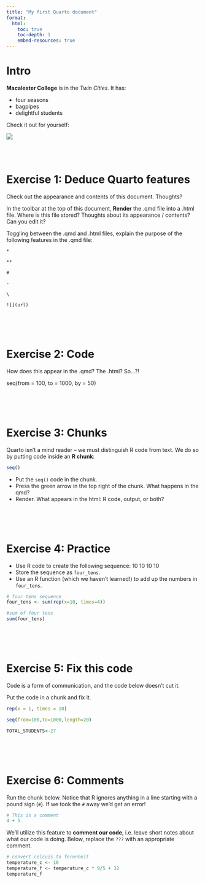 ```yaml
---
title: "My first Quarto document"
format:
  html:
    toc: true
    toc-depth: 1
    embed-resources: true
---
```


# Intro


**Macalester College** is in the *Twin Cities*.
It has:

- four seasons
- bagpipes
- delightful students

Check it out for yourself:

![](https://www.macalester.edu/about/wp-content/uploads/sites/191/2019/12/campusmap336.png)



\
\




# Exercise 1: Deduce Quarto features

Check out the appearance and contents of this document. Thoughts?

In the toolbar at the top of this document, **Render** the .qmd file into a .html file. Where is this file stored? Thoughts about its appearance / contents? Can you edit it?

Toggling between the .qmd and .html files, explain the purpose of the following features in the .qmd file:        

`*`

`**`

`#`

`-`

`\`

`![](url)`






\
\
\




# Exercise 2: Code


How does this appear in the .qmd? The .html? So...?!

seq(from = 100, to = 1000, by = 50)









\
\
\



# Exercise 3: Chunks

Quarto isn't a mind reader -- we must distinguish R code from text.
We do so by putting code inside an **R chunk**:

```r
seq()
```

- Put the `seq()` code in the chunk.
- Press the green arrow in the top right of the chunk. What happens in the qmd?
- Render. What appears in the html: R code, output, or both?





\
\
\




# Exercise 4: Practice

- Use R code to create the following sequence: 10 10 10 10
- Store the sequence as `four_tens`.
- Use an R function (which we haven't learned!) to add up the numbers in `four_tens`.

```r
# four tens sequence
four_tens <- sum(rep(x=10, times=4))

```

```r
#sum of four tens
sum(four_tens)
```

\
\
\




# Exercise 5: Fix this code

Code is a form of communication, and the code below doesn't cut it.

Put the code in a chunk and fix it.
```r

rep(x = 1, times = 10)

seq(from=100,to=1000,length=20)

TOTAL_STUDENTS<-27

```

\
\
\


# Exercise 6: Comments

Run the chunk below.
Notice that R ignores anything in a line starting with a pound sign (`#`).
If we took the `#` away we'd get an error!

```r
# This is a comment
4 + 5
```

We'll utilize this feature to **comment our code**, i.e. leave short notes about what our code is doing.
Below, replace the `???` with an appropriate comment.

```r
# convert celcuis to ferenheit 
temperature_c <- 10
temperature_f <- temperature_c * 9/5 + 32
temperature_f
```
